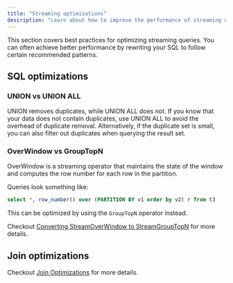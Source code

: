 ```yaml
---
title: "Streaming optimizations"
description: "Learn about how to improve the performance of streaming queries by rewriting them using specific patterns."
---
```


This section covers best practices for optimizing streaming queries.
You can often achieve better performance by rewriting your SQL to follow certain recommended patterns.

## SQL optimizations

### UNION vs UNION ALL

UNION removes duplicates, while UNION ALL does not.
If you know that your data does not contain duplicates, use UNION ALL to avoid the overhead of duplicate removal.
Alternatively, if the duplicate set is small, you can also filter out duplicates when querying the result set.

### OverWindow vs GroupTopN

OverWindow is a streaming operator that maintains the state of the window and computes the row number for each row in the partition.

Queries look something like:
```sql
select *, row_number() over (PARTITION BY v1 order by v2) r from t3
```

This can be optimized by using the `GroupTopN` operator instead.

Checkout [Converting StreamOverWindow to StreamGroupTopN](/processing/sql/top-n-by-group#converting-streamoverwindow-to-streamgrouptopn) for more details.

## Join optimizations

Checkout [Join Optimizations](/processing/sql/joins#converting-dimension-table-joins-to-process-time-joins) for more details.
